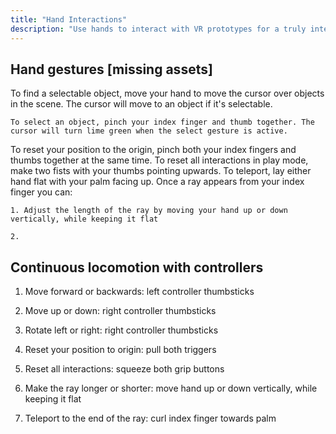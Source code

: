 ```yaml
---
title: "Hand Interactions"
description: "Use hands to interact with VR prototypes for a truly interactive experience."
---
```


## Hand gestures \[missing assets]

<AccordionGroup>
  <Accordion title="Selecting an object" defaultOpen={false}>
    To find a selectable object, move your hand to move the cursor over objects in the scene. The cursor will move to an object if it's selectable.&#x20;

    To select an object, pinch your index finger and thumb together. The cursor will turn lime green when the select gesture is active.
  </Accordion>

  <Accordion title="Resetting position to the origin" defaultOpen={false}>
    To reset your position to the origin, pinch both your index fingers and thumbs together at the same time.
  </Accordion>

  <Accordion title="Resetting all interactions in play mode" defaultOpen={false}>
    To reset all interactions in play mode, make two fists with your thumbs pointing upwards.
  </Accordion>

  <Accordion title="Teleporting with hands" defaultOpen={false}>
    To teleport, lay either hand flat with your palm facing up. Once a ray appears from your index finger you can:&#x20;

    1. Adjust the length of the ray by moving your hand up or down vertically, while keeping it flat

    2.
  </Accordion>
</AccordionGroup>

## Continuous locomotion with controllers

1. Move forward or backwards: left controller thumbsticks

2. Move up or down: right controller thumbsticks

3. Rotate left or right: right controller thumbsticks

4. Reset your position to origin: pull both triggers

5. Reset all interactions: squeeze both grip buttons&#x20;

6. Make the ray longer or shorter: move hand up or down vertically, while keeping it flat

7. Teleport to the end of the ray: curl index finger towards palm&#x20;